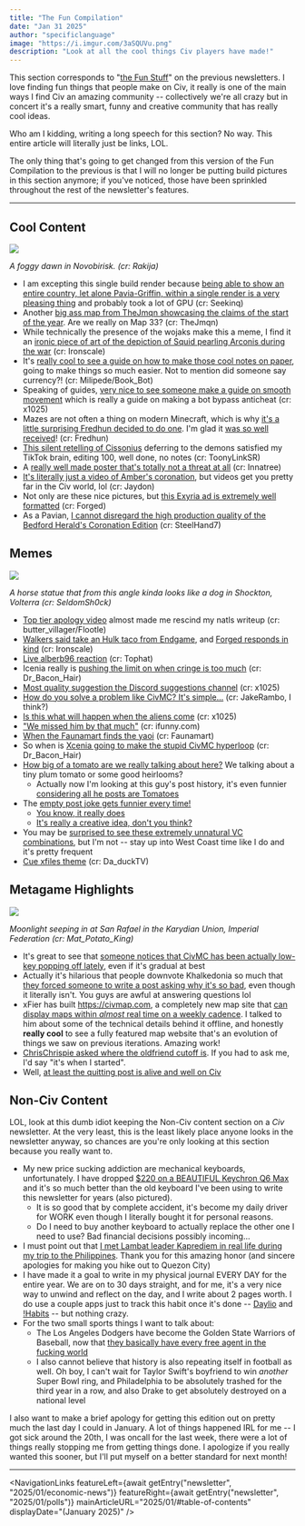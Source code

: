 ```yaml
---
title: "The Fun Compilation"
date: "Jan 31 2025"
author: "specificlanguage"
image: "https://i.imgur.com/3aSQUVu.png"
description: "Look at all the cool things Civ players have made!"
---
```


This section corresponds to "[the Fun Stuff](https://civwiki.news/newsletter/newsletter-12-24-2024/#the-fun-stuff)" on the previous newsletters. I love finding fun things that people make on Civ, it really is one of the main ways I find Civ an amazing community -- collectively we're all crazy but in concert it's a really smart, funny and creative community that has really cool ideas.

Who am I kidding, writing a long speech for this section? No way. This entire article will literally just be links, LOL.

The only thing that's going to get changed from this version of the Fun Compilation to the previous is that I will no longer be putting build pictures in this section anymore; if you've noticed, those have been sprinkled throughout the rest of the newsletter's features.

---

## Cool Content

![](https://i.imgur.com/3aSQUVu.png)

*A foggy dawn in Novobirisk. (cr: _Rakija_)*

- I am excepting this single build render because [being able to show an entire country, let alone Pavia-Griffin, within a single render is a very pleasing thing](https://www.reddit.com/r/CivMC/comments/1i9xzfv/sunrise_over_pavia_griffin/) and probably took a lot of GPU (cr: Seekinq)
- Another [big ass map from TheJmqn showcasing the claims of the start of the year](https://www.reddit.com/r/CivMC/comments/1hq7jqt/civmc_unofficial_claims_map_33_too_big_to_fail_as/). Are we really on Map 33? (cr: TheJmqn)
- While technically the presence of the wojaks make this a meme, I find it an [ironic piece of art of the depiction of Squid pearling Arconis during the war](https://www.reddit.com/r/CivMC/comments/1i7ts5q/squid_pearls_arconis_during_the_thats_nuts_war/) (cr: Ironscale)
- It's [really cool to see a guide on how to make those cool notes on paper](https://www.reddit.com/r/CivMC/comments/1hy7f40/heres_a_short_tutorial_on_making_and_testing_json/), going to make things so much easier. Not to mention did someone say currency?! (cr: Milipede/Book_Bot)
- Speaking of guides, [very nice to see someone make a guide on smooth movement](https://www.reddit.com/r/CivMC/comments/1hxwwng/reference_for_smooth_camera_movement_in_jsmacros/) which is really a guide on making a bot bypass anticheat (cr: x1025)
- Mazes are not often a thing on modern Minecraft, which is why [it's a little surprising Fredhun decided to do one](https://www.reddit.com/r/CivMC/comments/1hzcvnn/introducing_freds_maze/). I'm glad it [was so well received](https://www.reddit.com/r/CivMC/comments/1i9swyh/freds_maze_victors_found/)! (cr: Fredhun)
- [This silent retelling of Cissonius](https://www.reddit.com/r/CivMC/comments/1icvsq3/a_enthralling_story/) deferring to the demons satisfied my TikTok brain, editing 100, well done, no notes (cr: ToonyLinkSR)
- A [really well made poster that's totally not a threat at all](https://www.reddit.com/r/CivMC/comments/1ic0l93/schizo_tech_poster/) (cr: Innatree)
- [It's literally just a video of Amber's coronation](https://www.reddit.com/r/CivMC/comments/1huaq0y/coronation_of_the_first_pavian_empress/), but videos get you pretty far in the Civ world, lol (cr: Jaydon)
- Not only are these nice pictures, but [this Exyria ad is extremely well formatted](https://www.reddit.com/r/CivMC/comments/1hztalo/new_players_welcome_in_exyria/) (cr: Forged)
- As a Pavian, [I cannot disregard the high production quality of the Bedford Herald's Coronation Edition](https://www.reddit.com/r/CivMC/comments/1hvefxd/bedford_herald_special_coronation_edition/) (cr: SteelHand7)

## Memes

![](https://i.imgur.com/zntgBCM.png)

*A horse statue that from this angle kinda looks like a dog in Shockton, Volterra (cr: SeldomSh0ck)*

- [Top tier apology video](https://www.reddit.com/r/CivMC/comments/1hug2ao/im_sorry/) almost made me rescind my natls writeup (cr: butter_villager/Flootle)
- [Walkers said take an Hulk taco from Endgame](https://www.reddit.com/r/CivMC/comments/1icgdpi/hi_forged_as_you_know_we_scouted_your_inprogress/), and [Forged responds in kind](https://www.reddit.com/r/CivMC/comments/1icgnpy/pt_2_hi_forged_as_you_know_we_scouted_your/) (cr: Ironscale)
- [Live alberb96 reaction](https://www.reddit.com/r/CivMC/comments/1hvcd2i/civleak/) (cr: Tophat)
- Icenia really is [pushing the limit on when cringe is too much](https://www.reddit.com/r/CivMC/comments/1i6oj7f/antiicenia_industrial_complex/) (cr: Dr_Bacon_Hair)
- [Most quality suggestion the Discord suggestions channel](https://www.reddit.com/r/CivMC/comments/1hvb8cn/suggestions_moment/) (cr: x1025)
- [How do you solve a problem like CivMC? It's simple...](https://www.reddit.com/r/CivMC/comments/1i3wpnn/problem_solving/) (cr: JakeRambo, I think?)
- [Is this what will happen when the aliens come](https://www.reddit.com/r/CivMC/comments/1iciwsj/i_appreciate_your_sincere_interest_in_accran/) (cr: x1025)
- ["We missed him by that much"](https://www.reddit.com/r/CivMC/comments/1ia036r/shadno_being_jumped/) (cr: ifunny.com)
- [When the Faunamart finds the yaoi](https://www.reddit.com/r/CivMC/comments/1i0tb87/a_sneak_preview_into_faunamart/) (cr: Faunamart)
- So when is [Xcenia going to make the stupid CivMC hyperloop](https://www.reddit.com/r/CivMC/comments/1hq7y14/x_the_everywhere_rail/) (cr: Dr_Bacon_Hair)
- [How big of a tomato are we really talking about here?](https://www.reddit.com/r/CivMC/comments/1hud2qn/the_natls_all_tomato/) We talking about a tiny plum tomato or some good heirlooms?
  - Actually now I'm looking at this guy's post history, it's even funnier [considering all he posts are Tomatoes](https://www.reddit.com/user/JUMPMODE2021)
- The [empty post joke gets funnier every time!](https://www.reddit.com/r/CivMC/comments/1huhcmf/the_comprehensive_case_for_the_exryian_side_of/)
  - [You know, it really does](https://www.reddit.com/r/CivMC/comments/1icggy8/the_comprehensive_case_for_the_estalian_side_of/)
  - [It's really a creative idea, don't you think?](https://www.reddit.com/r/CivMC/comments/1icmee6/the_case_for_estalia/)
- You may be [surprised to see these extremely unnatural VC combinations](https://www.reddit.com/r/CivMC/comments/1hzg8hn/nightmare_blunt_rotation/), but I'm not -- stay up into West Coast time like I do and it's pretty frequent
- [Cue xfiles theme](https://www.reddit.com/r/CivMC/comments/1i34wth/coincidence/) (cr: Da_duckTV)

## Metagame Highlights

![](https://i.imgur.com/unYDPFV.png)

*Moonlight seeping in at San Rafael in the Karydian Union, Imperial Federation (cr: Mat_Potato_King)*

- It's great to see that [someone notices that CivMC has been actually low-key popping off lately](https://www.reddit.com/r/CivMC/comments/1i1v3yp/civmc_golden_age/), even if it's gradual at best
- Actually it's hilarious that people downvote Khalkedonia so much that [they forced someone to write a post asking why it's so bad](https://www.reddit.com/r/CivMC/comments/1ib4nnj/whats_wrong_with_khalkedonia/), even though it literally isn't. You guys are awful at answering questions lol
- xFier has built https://civmap.com, a completely new map site that [can display maps within *almost* real time on a weekly cadence](https://www.reddit.com/r/CivMC/comments/1idvkl8/late_stage_mapitalism/). I talked to him about some of the technical details behind it offline, and honestly **really cool** to see a fully featured map website that's an evolution of things we saw on previous iterations. Amazing work!
- [ChrisChrispie asked where the oldfriend cutoff is](https://www.reddit.com/r/CivMC/comments/1ie20nx/what_is_the_oldhead_cutoff/). If you had to ask me, I'd say "it's when I started".
- Well, [at least the quitting post is alive and well on Civ](https://www.reddit.com/r/CivMC/comments/1i1devk/goodbye_civ/)

## Non-Civ Content

LOL, look at this dumb idiot keeping the Non-Civ content section on a *Civ* newsletter. At the very least, this is the least likely place anyone looks in the newsletter anyway, so chances are you're only looking at this section because you really want to.

- My new price sucking addiction are mechanical keyboards, unfortunately. I have dropped [\$220 on a BEAUTIFUL Keychron Q6 Max](https://i.imgur.com/BHoEv2d.jpeg) and it's so much better than the old keyboard I've been using to write this newsletter for years (also pictured).
  - It is so good that by complete accident, it's become my daily driver for WORK even though I literally bought it for personal reasons.
  - Do I need to buy another keyboard to actually replace the other one I need to use? Bad financial decisions possibly incoming...
- I must point out that [I met Lambat leader Kaprediem in real life during my trip to the Philippines](https://i.imgur.com/7Mv0mwd.jpeg). Thank you for this amazing honor (and sincere apologies for making you hike out to Quezon City)
- I have made it a goal to write in my physical journal EVERY DAY for the entire year. We are on to 30 days straight, and for me, it's a very nice way to unwind and reflect on the day, and I write about 2 pages worth. I do use a couple apps just to track this habit once it's done -- [Daylio](https://daylio.net/) and [!Habits](https://www.notboring.software/product/habits) -- but nothing crazy.
- For the two small sports things I want to talk about:
  - The Los Angeles Dodgers have become the Golden State Warriors of Baseball, now that [they basically have every free agent in the fucking world](https://www.cbssports.com/mlb/news/roki-sasaki-explains-why-he-chose-the-dodgers-what-role-shohei-ohtani-played-in-his-decision/)
  - I also cannot believe that history is also repeating itself in football as well. Oh boy, I can't wait for Taylor Swift's boyfriend to win *another* Super Bowl ring, and Philadelphia to be absolutely trashed for the third year in a row, and also Drake to get absolutely destroyed on a national level

I also want to make a brief apology for getting this edition out on pretty much the last day I could in January. A lot of things happened IRL for me -- I got sick around the 20th, I was oncall for the last week, there were a lot of things really stopping me from getting things done. I apologize if you really wanted this sooner, but I'll put myself on a better standard for next month!

---

<NavigationLinks
  featureLeft={await getEntry("newsletter", "2025/01/economic-news")}
  featureRight={await getEntry("newsletter", "2025/01/polls")}
  mainArticleURL="2025/01/#table-of-contents"
  displayDate="(January 2025)"
/>